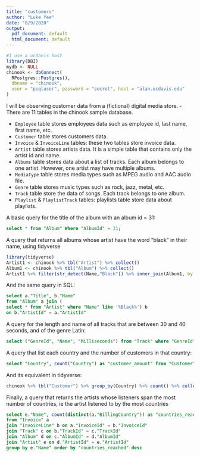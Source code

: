 ```yaml
---
title: "customers"
author: "Luke Yee"
date: "8/9/2020"
output:
  pdf_document: default
  html_document: default
---
```

```r
#I use a ucdavis host
library(DBI)
mydb <- NULL
chinook <- dbConnect(
  RPostgres::Postgres(),
  dbname = "chinook",
  user = "psqluser", password = "secret", host = "alan.ucdavis.edu"
)
```

I will be observing customer data from a (fictional) digital media store.
- There are 11 tables in the chinook sample database.

  - `Employee` table stores employees data such as employee id, last name, first name, etc.
  - `Customer` table stores customers data.
  - `Invoice` & `InvoiceLine` tables: these two tables store invoice data.
  - `Artist` table stores artists data. It is a simple table that contains only the artist id and name.
  - `Albums` table stores data about a list of tracks. Each album belongs to one artist. However, one artist may have multiple albums.
  - `MediaType` table stores media types such as MPEG audio and AAC audio file.
  - `Genre` table stores music types such as rock, jazz, metal, etc.
  - `Track` table store the data of songs. Each track belongs to one album.
  - `Playlist` & `PlaylistTrack` tables: playlists table store data about playlists.

A basic query for the title of the album with an album id = 31:
```sql
select * from "Album" Where "AlbumId" = 31;
```

A query that returns all albums whose artist have the word "black" in their name, using tidyverse
```r
library(tidyverse)
Artist1 <- chinook %>% tbl("Artist") %>% collect()
Album1 <- chinook %>% tbl("Album") %>% collect()
Artist1 %>% filter(str_detect(Name,"Black")) %>% inner_join(Album1, by = "ArtistId") %>% collect()
```
And the same query in SQL:
```sql
select a."Title", b."Name"
from "Album" a join (
select * from "Artist" where "Name" like '%Black%') b
on b."ArtistId" = a."ArtistId"
```

A query for the length and name of all tracks that are between 30 and 40 seconds, and of the genre Latin:
```sql
select ("GenreId", "Name", "Milliseconds") from "Track" where "GenreId" = 7 and "Milliseconds" > 300000 and "Milliseconds" < 400000
```

A query that list each country and the number of customers in that country:
```sql
select "Country", count("Country") as "customer_amount" from "Customer" group by "Country"
```
And its equivalent in tidyverse:
```r
chinook %>% tbl("Customer") %>% group_by(Country) %>% count() %>% collect()
```

Finally, a query that returns the artists whose listeners span the most number of countries, ie the artist listened to by the most countries
```sql
select e."Name", count(distinct(a."BillingCountry")) as "countries_reached"
from "Invoice" a 
join "InvoiceLine" b on a."InvoiceId" = b."InvoiceId"
join "Track" c on b."TrackId" = c."TrackId"
join "Album" d on c."AlbumId" = d."AlbumId"
join "Artist" e on d."ArtistId" = e."ArtistId"
group by e."Name" order by "countries_reached" desc
```
